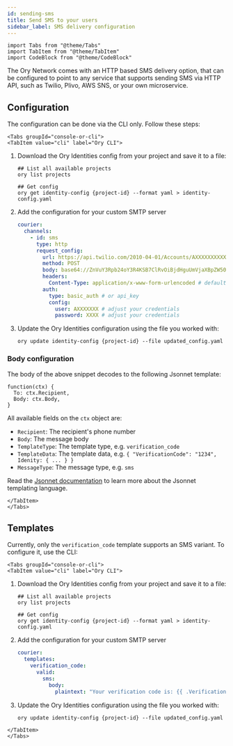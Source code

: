 ```yaml
---
id: sending-sms
title: Send SMS to your users
sidebar_label: SMS delivery configuration
---
```


```mdx-code-block
import Tabs from "@theme/Tabs"
import TabItem from "@theme/TabItem"
import CodeBlock from "@theme/CodeBlock"
```

The Ory Network comes with an HTTP based SMS delivery option, that can be configured to point to any service that supports sending
SMS via HTTP API, such as Twilio, Plivo, AWS SNS, or your own microservice.

## Configuration

The configuration can be done via the CLI only. Follow these steps:

```mdx-code-block
<Tabs groupId="console-or-cli">
<TabItem value="cli" label="Ory CLI">
```

1. Download the Ory Identities config from your project and save it to a file:

   ```shell
   ## List all available projects
   ory list projects

   ## Get config
   ory get identity-config {project-id} --format yaml > identity-config.yaml
   ```

2. Add the configuration for your custom SMTP server

   ```yaml title="config.yml"
   courier:
     channels:
       - id: sms
         type: http
         request_config:
           url: https://api.twilio.com/2010-04-01/Accounts/AXXXXXXXXXXXXXX/Messages.json # Adjust your account ID
           method: POST
           body: base64://ZnVuY3Rpb24oY3R4KSB7ClRvOiBjdHguUmVjaXBpZW50LApCb2R5OiBjdHguQm9keSwKfQ== # see below
           headers:
             Content-Type: application/x-www-form-urlencoded # defaults to application/json
           auth:
             type: basic_auth # or api_key
             config:
               user: AXXXXXXX # adjust your credentials
               password: XXXX # adjust your credentials
   ```

3. Update the Ory Identities configuration using the file you worked with:

   ```shell
   ory update identity-config {project-id} --file updated_config.yaml
   ```

### Body configuration

The body of the above snippet decodes to the following Jsonnet template:

```jsonnet
function(ctx) {
  To: ctx.Recipient,
  Body: ctx.Body,
}
```

All available fields on the `ctx` object are:

- `Recipient`: The recipient's phone number
- `Body`: The message body
- `TemplateType`: The template type, e.g. `verification_code`
- `TemplateData`: The template data, e.g. `{ "VerificationCode": "1234", Idenity: { ... } }`
- `MessageType`: The message type, e.g. `sms`

Read the [Jsonnet documentation](../../kratos/reference/jsonnet.mdx) to learn more about the Jsonnet templating language.

```mdx-code-block
</TabItem>
</Tabs>
```

## Templates

Currently, only the `verification_code` template supports an SMS variant. To configure it, use the CLI:

```mdx-code-block
<Tabs groupId="console-or-cli">
<TabItem value="cli" label="Ory CLI">
```

1. Download the Ory Identities config from your project and save it to a file:

   ```shell
   ## List all available projects
   ory list projects

   ## Get config
   ory get identity-config {project-id} --format yaml > identity-config.yaml
   ```

2. Add the configuration for your custom SMTP server

   ```yaml title="config.yml"
   courier:
     templates:
       verification_code:
         valid:
           sms:
             body:
               plaintext: "Your verification code is: {{ .VerificationCode }}"
   ```

3. Update the Ory Identities configuration using the file you worked with:

   ```shell
   ory update identity-config {project-id} --file updated_config.yaml
   ```

```mdx-code-block
</TabItem>
</Tabs>
```
